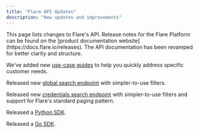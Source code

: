 ```yaml
---
title: "Flare API Updates"
description: "New updates and improvements"
---
```


<Note>
This page lists changes to Flare's API.
Release notes for the Flare Platform can be found on the [product documentation website](https://docs.flare.io/releases).
</Note>

<Update label="2024-09" description="September 2024">
  The API documentation has been revamped for better clarity and structure.

  We’ve added new [use-case guides](/introduction/getting-started)
  to help you quickly address specific customer needs.

  Released new [global search endpoint](/api-reference/v4/endpoints/global-search)
  with simpler-to-use filters.

  Released new [credentials search endpoint](/api-reference/leaksdb/endpoints/post-credentials-search)
  with simpler-to-use filters and support for Flare's standard paging pattern.

  Released a [Python SDK](/sdk/python).

  Released a [Go SDK](/sdk/go).
</Update>
